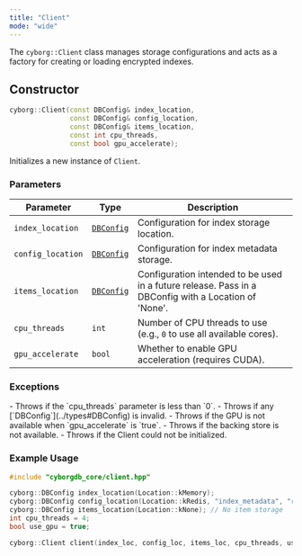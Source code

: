 ```yaml
---
title: "Client"
mode: "wide"
---
```


The `cyborg::Client` class manages storage configurations and acts as a factory for creating or loading encrypted indexes.

## Constructor

```cpp
cyborg::Client(const DBConfig& index_location,
               const DBConfig& config_location,
               const DBConfig& items_location,
               const int cpu_threads,
               const bool gpu_accelerate);
```
Initializes a new instance of `Client`.

### Parameters

| Parameter | Type | Description |
|-------------------|-----------------------|------------------------------------------------------|
| `index_location` | [`DBConfig`](../types#DBConfig) | Configuration for index storage location. |
| `config_location` | [`DBConfig`](../types#DBConfig) | Configuration for index metadata storage. |
| `items_location` | [`DBConfig`](../types#DBConfig) | Configuration intended to be used in a future release. Pass in a DBConfig with a Location of 'None'. |
| `cpu_threads` | `int` | Number of CPU threads to use (e.g., `0` to use all available cores).|
| `gpu_accelerate` | `bool` | Whether to enable GPU acceleration (requires CUDA).|

### Exceptions

<AccordionGroup>
    <Accordion title="std::invalid_argument">
        - Throws if the `cpu_threads` parameter is less than `0`.
        - Throws if any [`DBConfig`](../types#DBConfig) is invalid.
        - Throws if the GPU is not available when `gpu_accelerate` is `true`.
    </Accordion>
    <Accordion title="std::runtime_exception">
        - Throws if the backing store is not available.
        - Throws if the Client could not be initialized.
    </Accordion>
</AccordionGroup>

### Example Usage

```cpp
#include "cyborgdb_core/client.hpp"

cyborg::DBConfig index_location(Location::kMemory);
cyborg::DBConfig config_location(Location::kRedis, "index_metadata", "redis://localhost");
cyborg::DBConfig items_location(Location::kNone); // No item storage
int cpu_threads = 4;
bool use_gpu = true;

cyborg::Client client(index_loc, config_loc, items_loc, cpu_threads, use_gpu);
```